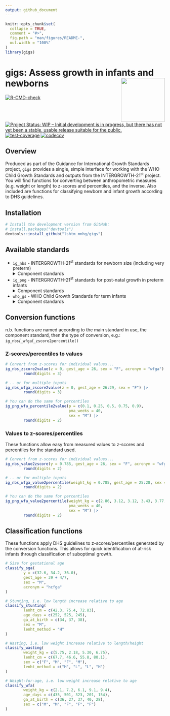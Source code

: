 ```yaml
---
output: github_document
---
```


<!-- README.md is generated from README.Rmd. Please edit that file -->

```r
knitr::opts_chunk$set(
  collapse = TRUE,
  comment = "#>",
  fig.path = "man/figures/README-",
  out.width = "100%"
)
library(gigs)
```

# gigs: Assess growth in infants and newborns <img src="man/figures/logo.png" align="right" height="138" />

<!-- badges: start -->
[![R-CMD-check](https://github.com/simpar1471/gigs/actions/workflows/R-CMD-check.yaml/badge.svg)](https://github.com/simpar1471/gigs/actions/workflows/R-CMD-check.yaml)
[![Project Status: WIP – Initial development is in progress, but there has not yet been a stable, usable release suitable for the public.](https://www.repostatus.org/badges/latest/wip.svg)](https://www.repostatus.org/#wip)
[![test-coverage](https://github.com/simpar1471/gigs/actions/workflows/test-coverage.yaml/badge.svg)](https://github.com/simpar1471/gigs/actions/workflows/test-coverage.yaml)
[![codecov](https://codecov.io/github/simpar1471/gigs/branch/master/graph/badge.svg?token=G5BIYGV5JL)](https://codecov.io/github/simpar1471/gigs)
<!-- badges: end -->

## Overview
Produced as part of the Guidance for International Growth Standards project, `gigs` provides a single, simple interface
for working with the WHO Child Growth Standards and outputs from the INTERGROWTH-21<sup>st</sup> project. You will find
functions for converting between anthropometric measures (e.g. weight or length) to z-scores and percentiles, and the
inverse. Also included are functions for classifying newborn and infant growth according to DHS guidelines.

## Installation
```r
# Install the development version from GitHub:
# install.packages("devtools")
devtools::install_github("lshtm_mnhg/gigs")
```

## Available standards
* `ig_nbs` - INTERGROWTH-21<sup>st</sup> standards for newborn size (including very preterm)
  <details><summary>Component standards</summary>

  + `wfga` - Weight (kg) for gestational age
  + `lfga` - Length (cm) for gestational age
  + `hcfga` - Head circumference (cm) for gestational age
  + `wlrfga` - Weight-to-length ratio for gestational age
  + `fmfga` - Fat mass (g) for gestational age
  + `bfpfga` - Body fat percentage for gestational age
  + `ffmfga` - Fat-free mass (g) for gestational age
  </details>
* `ig_png` - INTERGROWTH-21<sup>st</sup> standards for post-natal growth in preterm infants
  <details><summary>Component standards</summary>

  + `wfa` - Weight (kg) for age (weeks)
  + `lfa` - Length (cm) for age (weeks)
  + `hcfa` - Head circumference (cm) for age (weeks)
  </details>
* `who_gs` - WHO Child Growth Standards for term infants
  <details><summary>Component standards</summary>

  + `wfa` Weight (kg) for age (days)
  + `bfa` Body mass index for age (days)
  + `lhfa` Length/height (cm) for age (days)
  + `wfl` Weight (kg) for recumbent length (cm)
  + `wfh` Weight (kg) for standing height (cm)
  + `hcfa` Head circumference (mm) for age (days)
  + `acfa` Arm circumference (mm) for age (days)
  + `ssfa` Subscapular skinfold (mm) for age (days)
  + `tsfa` Triceps skinfold (mm) for age (days)
  </details>

## Conversion functions
n.b. functions are named according to the main standard in use, the component standard, then the type of conversion,
e.g.:
  `ig_nbs`/`_wfga`/`_zscore2percentile()`

### Z-scores/percentiles to values
```r
# Convert from z-scores for individual values...
ig_nbs_zscore2value(z = 0, gest_age = 26, sex = "F", acronym = "wfga") |>
        round(digits = 3)

# .. or for multiple inputs
ig_nbs_wfga_zscore2value(z = 0, gest_age = 26:29, sex = "F") |>
        round(digits = 3)

# You can do the same for percentiles
ig_png_wfa_percentile2value(p = c(0.1, 0.25, 0.5, 0.75, 0.9),
                            pma_weeks = 40,
                            sex = "M") |>
        round(digits = 2)
```

### Values to z-scores/percentiles
These functions allow easy from measured values to z-scores and percentiles for the standard used.
```r
# Convert from z-scores for individual values...
ig_nbs_value2zscore(y = 0.785, gest_age = 26, sex = "F", acronym = "wfga") |>
        round(digits = 2)

# .. or for multiple inputs
ig_nbs_wfga_value2percentile(weight_kg = 0.785, gest_age = 25:28, sex = "F") |>
        round(digits = 2)

# You can do the same for percentiles
ig_png_wfa_value2percentile(weight_kg = c(2.86, 3.12, 3.12, 3.43, 3.77, 4.10),
                            pma_weeks = 40,
                            sex = "M") |>
        round(digits = 2)
```

## Classification functions
These functions apply DHS guidelines to z-scores/percentiles generated by the conversion functions. This allows for quick
identification of at-risk infants through classification of suboptimal growth.
```r
# Size for gestational age
classify_sga(
        y = c(32.6, 34.2, 36.0),
        gest_age = 39 + 4/7,
        sex = "M",
        acronym = "hcfga"
)

# Stunting, i.e. low length increase relative to age
classify_stunting(
        lenht_cm = c(42.3, 75.4, 72.83),
        age_days = c(252, 525, 245),
        ga_at_birth = c(34, 37, 38),
        sex = "M",
        lenht_method = "H"
)

# Wasting, i.e. low weight increase relative to length/height
classify_wasting(
        weight_kg = c(5.75, 2.18, 5.30, 6.75),
        lenht_cm = c(67.7, 46.6, 55.8, 80.1),
        sex = c("F", "M", "F", "M"),
        lenht_method = c("H", "L", "L", "H")
)

# Weight-for-age, i.e. low weight increase relative to age
classify_wfa(
        weight_kg = c(2.1, 7.2, 6.1, 9.1, 9.4),
        age_days = c(435, 501, 323, 201, 154),
        ga_at_birth = c(36, 27, 37, 40, 28),
        sex = c("M", "M", "F", "F", "F")
)
```

